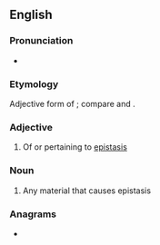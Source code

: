 ==English==

===Pronunciation===
* {{rhymes|en|ætɪk}}

===Etymology===
Adjective form of {{m|en|epistasis}}; compare {{m|en|static}} and {{m|en|stasis}}.

===Adjective===
{{en-adj|-}}

# {{lb|en|genetics}} Of or pertaining to [[epistasis]]

===Noun===
{{en-noun}}

# {{lb|en|genetics}} Any material that causes epistasis

===Anagrams===
* {{anagrams|en|a=aceiipstt|pistacite}}